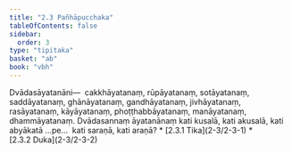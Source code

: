 ```yaml
---
title: "2.3 Pañhāpucchaka"
tableOfContents: false
sidebar:
  order: 3
type: "tipitaka"
basket: "ab"
book: "vbh"
---
```



<DynamicBreadcrumb />

<Division number="168" book="vbh" bookNo="30" page="74">

<Paragraph number="573" book="vbh">
Dvādasāyatanāni—  cakkhāyatanaṃ, rūpāyatanaṃ, sotāyatanaṃ, saddāyatanaṃ, ghānāyatanaṃ, gandhāyatanaṃ, jivhāyatanaṃ, rasāyatanaṃ, kāyāyatanaṃ, phoṭṭhabbāyatanaṃ, manāyatanaṃ, dhammāyatanaṃ.


</Paragraph>

</Division>
<Division number="169" book="vbh" bookNo="30" page="74">

<Paragraph number="574" book="vbh">
Dvādasannaṃ āyatanānaṃ kati kusalā, kati akusalā, kati abyākatā …pe…  kati saraṇā, kati araṇā?

</Paragraph>
</Division>

<TableOfContents book="vbh" section="2.3">
* [2.3.1 Tika](2-3/2-3-1)
* [2.3.2 Duka](2-3/2-3-2)
</TableOfContents>